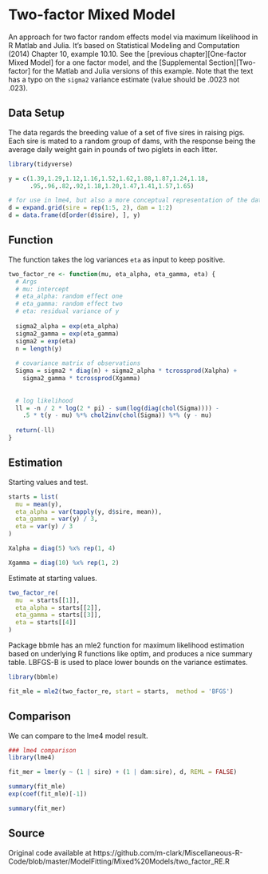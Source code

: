 # Two-factor Mixed Model



An approach for two factor random effects model via maximum likelihood in R Matlab and Julia. It's based on Statistical Modeling and Computation (2014) Chapter 10, example 10.10.   See the [previous chapter][One-factor Mixed Model] for a one factor model, and the [Supplemental Section][Two-factor] for the Matlab and Julia versions of this example. Note that the text has a typo on the `sigma2` variance estimate (value should be .0023 not .023).


## Data Setup

The data regards the breeding value of a set of five sires in raising pigs. Each
sire is mated to a random group of dams, with the response being the average
daily weight gain in pounds of two piglets in each litter.

```r
library(tidyverse)

y = c(1.39,1.29,1.12,1.16,1.52,1.62,1.88,1.87,1.24,1.18,
      .95,.96,.82,.92,1.18,1.20,1.47,1.41,1.57,1.65)

# for use in lme4, but also a more conceptual representation of the data
d = expand.grid(sire = rep(1:5, 2), dam = 1:2)
d = data.frame(d[order(d$sire), ], y)
```


## Function

The function takes the log variances `eta` as input to keep positive.

```r
two_factor_re <- function(mu, eta_alpha, eta_gamma, eta) {
  # Args 
  # mu: intercept 
  # eta_alpha: random effect one 
  # eta_gamma: random effect two
  # eta: residual variance of y
  
  sigma2_alpha = exp(eta_alpha)
  sigma2_gamma = exp(eta_gamma)
  sigma2 = exp(eta)
  n = length(y)
  
  # covariance matrix of observations
  Sigma = sigma2 * diag(n) + sigma2_alpha * tcrossprod(Xalpha) + 
    sigma2_gamma * tcrossprod(Xgamma)
  
  
  # log likelihood
  ll = -n / 2 * log(2 * pi) - sum(log(diag(chol(Sigma)))) -
    .5 * t(y - mu) %*% chol2inv(chol(Sigma)) %*% (y - mu)
  
  return(-ll)
}
```




## Estimation

Starting values and test.

```r
starts = list(
  mu = mean(y),
  eta_alpha = var(tapply(y, d$sire, mean)),
  eta_gamma = var(y) / 3,
  eta = var(y) / 3
)

Xalpha = diag(5) %x% rep(1, 4)

Xgamma = diag(10) %x% rep(1, 2)
```



Estimate at starting values.


```r
two_factor_re(
  mu  = starts[[1]],
  eta_alpha = starts[[2]],
  eta_gamma = starts[[3]],
  eta = starts[[4]]
)
```

Package <span class="pack" style = "">bbmle</span> has an <span class="func" style = "">mle2</span> function for maximum likelihood estimation based on underlying R functions like <span class="func" style = "">optim</span>, and produces a nice summary table. LBFGS-B is used to place lower bounds on the variance estimates.

```r
library(bbmle)

fit_mle = mle2(two_factor_re, start = starts,  method = 'BFGS')
```


## Comparison

We can compare to the <span class="pack" style = "">lme4</span> model result.

```r
### lme4 comparison
library(lme4)

fit_mer = lmer(y ~ (1 | sire) + (1 | dam:sire), d, REML = FALSE)

summary(fit_mle)
exp(coef(fit_mle)[-1])

summary(fit_mer)
```


## Source

Original code available at https://github.com/m-clark/Miscellaneous-R-Code/blob/master/ModelFitting/Mixed%20Models/two_factor_RE.R




